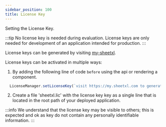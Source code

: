 ```yaml
---
sidebar_position: 100
title: License Key
---
```


Setting the License Key.

:::tip
No license key is needed during evaluation. License keys are only needed for development of an application intended for production.
:::

License keys can be generated by visiting [my-sheetxl](https://my.sheetxl.com).

License keys can be activated in multiple ways:

1. By adding the following line of code `before` using the api or rendering a component.


```jsx
  LicenseManager.setLicenseKey(`visit https://my.sheetxl.com to generate a license key.`);
```

2. Create a file 'sheetxl.lic' with the license key key as a single line that is located in the root path of your deployed application.

:::info
We understand that the license key may be visible to others; this is expected and ok as key do not contain any
personally identifiable information.
:::
